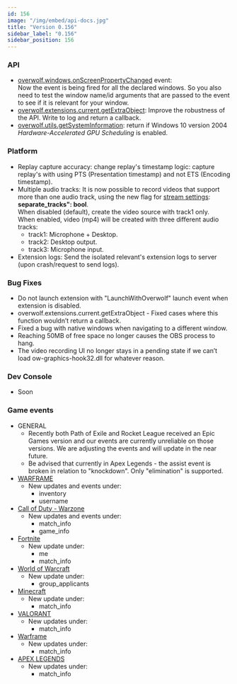 ```yaml
---
id: 156
image: "/img/embed/api-docs.jpg"
title: "Version 0.156"
sidebar_label: "0.156"
sidebar_position: 156
---
```


### API

* [overwolf.windows.onScreenPropertyChanged](/api/windows#onscreenpropertychanged) event:  
  Now the event is being fired for all the declared windows. So you also need to test the window name/id arguments that are passed to the event to see if it is relevant for your window.
* [overwolf.extensions.current.getExtraObject](/api/extensions/current#getextraobjectname-callback): Improve the robustness of the API. Write to log and return a callback.
* [overwolf.utils.getSystemInformation](/api/utils#getsysteminformationcallback): return if Windows 10 version 2004 *Hardware-Accelerated GPU Scheduling* is enabled. 

### Platform

* Replay capture accuracy: change replay's timestamp logic: capture replay's with using PTS (Presentation timestamp) and not ETS (Encoding timestamp).
* Multiple audio tracks: It is now possible to record videos that support more than one audio track, using the new flag for [stream settings](/api/streaming#streamsettings-object): **separate_tracks": bool**.  
  When disabled (default), create the video source with track1 only.  
  When enabled, video (mp4) will be created with three different audio tracks:
  * track1: Microphone + Desktop.
  * track2: Desktop output.
  * track3: Microphone input.  
* Extension logs: Send the isolated relevant's extension logs to server (upon crash/request to send logs).

### Bug Fixes

* Do not launch extension with "LaunchWithOverwolf" launch event when extension is disabled. 
* overwolf.extensions.current.getExtraObject - Fixed cases where this function wouldn’t return a callback.
* Fixed a bug with native windows when navigating to a different window.
* Reaching 50MB of free space no longer causes the OBS process to hang.
* The video recording UI no longer stays in a pending state if we can’t load ow-graphics-hook32.dll for whatever reason.

### Dev Console

* Soon

### Game events
* GENERAL
  * Recently both Path of Exile and Rocket League received an Epic Games version and our events are currently unreliable on those versions. We are adjusting the events and will update in the near future.
  * Be advised that currently in Apex Legends - the assist event is broken in relation to "knockdown". Only "elimination" is supported.
* [WARFRAME](/api/games/events/warframe)
  * New updates and events under:
    * inventory
    * username
* [Call of Duty - Warzone](/api/games/events/call-of-duty-warzone)
  * New updates and events under:
    * match_info
    * game_info
* [Fortnite](/api/games/events/fortnite)
  * New update under:
    * me
    * match_info
* [World of Warcraft](/api/games/events/world-of-warcraft)
  * New update under:
    * group_applicants
* [Minecraft](/api/games/events/minecraft)
  * New update under:
    * match_info
* [VALORANT](/api/games/events/valorant)
  * New updates under:
    * match_info
* [Warframe](/api/games/events/warframe)
  * New updates under:
    * match_info
* [APEX LEGENDS](/api/games/events/apex-legends)
  * New updates under:
    * match_info
    
